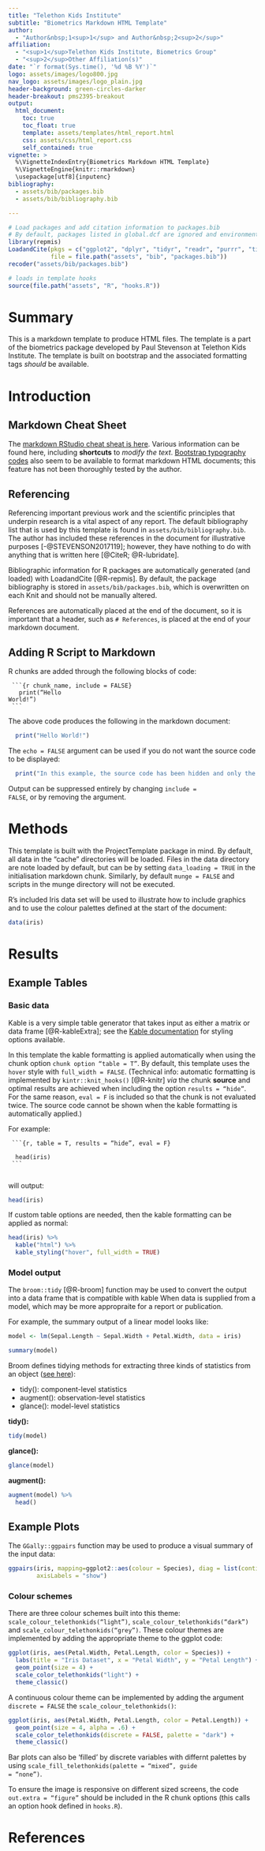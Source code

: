 ```yaml
---
title: "Telethon Kids Institute"
subtitle: "Biometrics Markdown HTML Template"
author:
  - "Author&nbsp;1<sup>1</sup> and Author&nbsp;2<sup>2</sup>"
affiliation:
  - "<sup>1</sup>Telethon Kids Institute, Biometrics Group"
  - "<sup>2</sup>Other Affiliation(s)"
date: "`r format(Sys.time(), '%d %B %Y')`"
logo: assets/images/logo800.jpg
nav_logo: assets/images/logo_plain.jpg
header-background: green-circles-darker
header-breakout: pms2395-breakout
output:
  html_document:
    toc: true
    toc_float: true
    template: assets/templates/html_report.html
    css: assets/css/html_report.css
    self_contained: true
vignette: >
  %\VignetteIndexEntry{Biometrics Markdown HTML Template}
  %\VignetteEngine{knitr::rmarkdown}
  \usepackage[utf8]{inputenc}
bibliography:
  - assets/bib/packages.bib
  - assets/bib/bibliography.bib

---
```


```r
# Load packages and add citation information to packages.bib
# By default, packages listed in global.dcf are ignored and environment initiation is handled by .RProfile.
library(repmis)
LoadandCite(pkgs = c("ggplot2", "dplyr", "tidyr", "readr", "purrr", "tibble", "stringr", "forcats", "lubridate", "ProjectTemplate", "repmis", "biometrics", "knitr", "kableExtra", "broom", "GGally"),
            file = file.path("assets", "bib", "packages.bib"))
recoder("assets/bib/packages.bib")

# loads in template hooks
source(file.path("assets", "R", "hooks.R"))

```

# Summary

This is a markdown template to produce HTML files. The template is a part of the biometrics package developed by Paul&nbsp;Stevenson at Telethon Kids Institute. The template is built on bootstrap and the associated formatting tags *should* be available.

# Introduction

## Markdown Cheat Sheet

The [markdown RStudio cheat sheat is here](https://www.rstudio.com/resources/cheatsheets/). Various information can be found here, including **shortcuts** to *modify the text*. [Bootstrap typography codes](https://www.w3schools.com/bootstrap4/bootstrap_typography.asp) also seem to be available to format markdown HTML documents; this feature has not been thoroughly tested by the author.

## Referencing

Referencing important previous work and the scientific principles that underpin research is a vital aspect of any report. The default bibliography list that is used by this template is found in <code>assets/bib/bibliography.bib</code>. The author has included these references in the document for illustrative purposes [-@STEVENSON2017119]; however, they have nothing to do with anything that is written here [@CiteR; @R-lubridate].

Bibliographic information for R packages are automatically generated (and loaded) with LoadandCite [@R-repmis]. By default, the package bibliography is stored in <code>assets/bib/packages.bib</code>, which is overwritten on each Knit and should not be manually altered.

References are automatically placed at the end of the document, so it is important that a header, such as <code>#&nbsp;References</code>, is placed at the end of your markdown document.

## Adding R Script to Markdown
R chunks are added through the following blocks of code:

<code>
\`\`\`{r chunk_name, include = FALSE}<br />
&nbsp;&nbsp;print("Hello World!")<br />
\`\`\`
</code><br />

The above code produces the following in the markdown document:
```r
  print("Hello World!")

```

The <code>echo = FALSE</code> argument can be used if you do not want the source code to be displayed:
```r
  print("In this example, the source code has been hidden and only the output is displayed.")

```

Output can be suppressed entirely by changing <code>include = FALSE</code>, or by removing the argument.

# Methods

This template is built with the ProjectTemplate package in mind. By default, all data in the "cache" directories will be loaded. Files in the data directory are note loaded by default, but can be by setting <code>data_loading = TRUE</code> in the initialisation markdown chunk. Similarly, by default <code>munge = FALSE</code> and scripts in the munge directory will not be executed.

R's included Iris data set will be used to illustrate how to include graphics and to use the colour palettes defined at the start of the document:

```r
data(iris)

```

# Results

## Example Tables

### Basic data

Kable is a very simple table generator that takes input as either a matrix or data frame [@R-kableExtra]; see the [Kable documentation](https://www.rdocumentation.org/packages/kableExtra/versions/0.8.0/topics/kable_styling) for styling options available.

In this template the kable formatting is applied automatically when using the chunk option <code>chunk option "table = T"</code>. By default, this template uses the <code>hover</code> style with <code>full_width = FALSE</code>. (Technical info: automatic formatting is implemented by <code>kintr::knit_hooks()</code> [@R-knitr] *via* the chunk **source** and optimal results are achieved when including the option <code>results = "hide"</code>. For the same reason, <code>eval = F</code> is included so that the chunk is not evaluated twice. The source code cannot be shown when the kable formatting is automatically applied.)

For example:

<code>
\`\`\`{r, table = T, results = "hide", eval = F}<br />
&nbsp;&nbsp;head(iris)<br />
\`\`\`<br />
</code>

will output:

```r
head(iris)

```

If custom table options are needed, then the kable formatting can be applied as normal:
```r
head(iris) %>%
  kable("html") %>%
  kable_styling("hover", full_width = TRUE)

```

### Model output
The <code>broom::tidy</code> [@R-broom] function may be used to convert the output into a data frame that is compatible with kable When data is supplied from a model, which may be more appropraite for a report or publication.

For example, the summary output of a linear model looks like:

```r
model <- lm(Sepal.Length ~ Sepal.Width + Petal.Width, data = iris)

summary(model)

```

Broom defines tidying methods for extracting three kinds of statistics from an object ([see here](https://opr.princeton.edu/workshops/Downloads/2016Jan_BroomRobinson.pdf)):

* tidy(): component-level statistics
* augment(): observation-level statistics
* glance(): model-level statistics

**tidy():**

```r
tidy(model)

```

**glance():**

```r
glance(model)

```

**augment():**

```r
augment(model) %>%
  head()

```

## Example Plots

The <code>GGally::ggpairs</code> function may be used to produce a visual summary of the input data:

```r
ggpairs(iris, mapping=ggplot2::aes(colour = Species), diag = list(continuous = "densityDiag"),
        axisLabels = "show")

```

<!--<mark>TO DO: Apply Telethon Kids' colour scheme to ggpairs plot.</mark>-->

### Colour schemes

There are three colour schemes built into this theme: <code>scale_colour_telethonkids("light")</code>, <code>scale_colour_telethonkids("dark")</code> and <code>scale_colour_telethonkids("grey")</code>. These colour themes are implemented by adding the appropriate theme to the ggplot code:

```r
ggplot(iris, aes(Petal.Width, Petal.Length, color = Species)) +
  labs(title = "Iris Dataset", x = "Petal Width", y = "Petal Length") +
  geom_point(size = 4) +
  scale_color_telethonkids("light") +
  theme_classic()

```

A continuous colour theme can be implemented by adding the argument <code>discrete = FALSE</code> the <code>scale_colour_telethonkids()</code>:

```r
ggplot(iris, aes(Petal.Width, Petal.Length, color = Petal.Length)) +
  geom_point(size = 4, alpha = .6) +
  scale_color_telethonkids(discrete = FALSE, palette = "dark") +
  theme_classic()

```

Bar plots can also be 'filled' by discrete variables with differnt palettes by using <code>scale_fill_telethonkids(palette = "mixed", guide = "none")</code>.

To ensure the image is responsive on different sized screens, the code <code>out.extra = "figure"</code> should be included in the R chunk options (this calls an option hook defined in <code>hooks.R</code>).

# References

